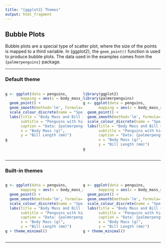 ```yaml
---
title: "{ggplot2} Themes"
output: html_fragment
---
```

  

## Bubble Plots

Bubble plots are a special type of scatter plot, where the size of the points is mapped to a third variable. In {ggplot2}, the `geom_point()` function is used to produce bubble plots. The data used in the examples comes from the `{palmerpenguins}` package. 

--- 

### Default theme

:::: {style="display: flex;"}
::: {style="width: 50%;"}
```r
g <- ggplot(data = penguins, 
       mapping = aes(x = body_mass_g, y = bill_length_mm, colour = species)) +
  geom_point() +
  geom_smooth(method='lm', formula= y~x, se = FALSE) +
  scale_colour_discrete(name = "Species") +
  labs(title = "Body Mass and Bill Length of Different Penguin Species", 
       subtitle = "Penguins with higher body mass tend to also have longer bills.", 
       caption = "Data: {palmerpenguins}", 
       x = "Body Mass (g)", 
       y = "Bill Length (mm)") 
g
```
:::
::: {style="width: 50%;"}
```r
library(ggplot2)
library(palmerpenguins)
g <- ggplot(data = penguins, 
       mapping = aes(x = body_mass_g, y = bill_length_mm, colour = species)) +
  geom_point() +
  geom_smooth(method='lm', formula= y~x, se = FALSE) +
  scale_colour_discrete(name = "Species") +
  labs(title = "Body Mass and Bill Length of Different Penguin Species", 
       subtitle = "Penguins with higher body mass tend to also have longer bills.", 
       caption = "Data: {palmerpenguins}", 
       x = "Body Mass (g)", 
       y = "Bill Length (mm)") 
g
```
:::
::::

---

### Built-in themes

:::: {style="display: flex;"}
::: {style="width: 50%;"}
```r
g <- ggplot(data = penguins, 
       mapping = aes(x = body_mass_g, y = bill_length_mm, colour = species)) +
  geom_point() +
  geom_smooth(method='lm', formula= y~x, se = FALSE) +
  scale_colour_discrete(name = "Species") +
  labs(title = "Body Mass and Bill Length of Different Penguin Species", 
       subtitle = "Penguins with higher body mass tend to also have longer bills.", 
       caption = "Data: {palmerpenguins}", 
       x = "Body Mass (g)", 
       y = "Bill Length (mm)") 
g + theme_minimal()
```
:::
::: {style="width: 50%;"}
```r
g <- ggplot(data = penguins, 
       mapping = aes(x = body_mass_g, y = bill_length_mm, colour = species)) +
  geom_point() +
  geom_smooth(method='lm', formula= y~x, se = FALSE) +
  scale_colour_discrete(name = "Species") +
  labs(title = "Body Mass and Bill Length of Different Penguin Species", 
       subtitle = "Penguins with higher body mass tend to also have longer bills.", 
       caption = "Data: {palmerpenguins}", 
       x = "Body Mass (g)", 
       y = "Bill Length (mm)") 
g + theme_minimal()
```
:::
::::

---

